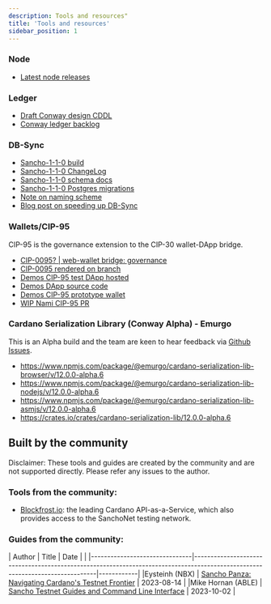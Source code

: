 ```yaml
---
description: Tools and resources"
title: 'Tools and resources'
sidebar_position: 1
---
```


### Node

* [Latest node releases](https://github.com/input-output-hk/cardano-node/releases)

### Ledger

* [Draft Conway design CDDL](https://github.com/input-output-hk/cardano-ledger/blob/master/eras/conway/test-suite/cddl-files/conway.cddl)
* [Conway ledger backlog](https://github.com/input-output-hk/cardano-ledger/issues?q=is%3Aissue+is%3Aopen+label%3Aconway)

### DB-Sync

* [Sancho-1-1-0 build](https://github.com/input-output-hk/cardano-db-sync/releases/tag/sancho-1-1-0)
* [Sancho-1-1-0 ChangeLog](https://github.com/input-output-hk/cardano-db-sync/blob/sancho-1-1-0/cardano-db-sync/CHANGELOG.md#13200)
* [Sancho-1-1-0 schema docs](https://github.com/input-output-hk/cardano-db-sync/blob/sancho-1-1-0/doc/schema.md)
* [Sancho-1-1-0 Postgres migrations](https://github.com/input-output-hk/cardano-db-sync/tree/sancho-1-1-0/schema)
* [Note on naming scheme](https://gist.github.com/kderme/2ab2f79fcdc159be3465bae9b7df78e7)
* [Blog post on speeding up DB-Sync](https://github.com/input-output-hk/cardano-db-sync/blob/blog/blog/blog.pdf)

### Wallets/CIP-95

CIP-95 is the governance extension to the CIP-30 wallet-DApp bridge.

* [CIP-0095? | web-wallet bridge: governance](https://github.com/cardano-foundation/CIPs/pull/509)
* [CIP-0095 rendered on branch](https://github.com/Ryun1/CIPs/blob/governance-wallet-connector/CIP-0095/README.md)
* [Demos CIP-95 test DApp hosted](https://ryun1.github.io/cip95-cardano-wallet-connector/)
* [Demos DApp source code](https://github.com/Ryun1/cip95-cardano-wallet-connector)
* [Demos CIP-95 prototype wallet](https://github.com/Ryun1/cip95-demos-wallet)
* [WIP Nami CIP-95 PR](https://github.com/berry-pool/nami/pull/852)

### Cardano Serialization Library (Conway Alpha) - Emurgo

This is an Alpha build and the team are keen to hear feedback via [Github Issues](https://github.com/Emurgo/cardano-serialization-lib/issues).
* https://www.npmjs.com/package/@emurgo/cardano-serialization-lib-browser/v/12.0.0-alpha.6
* https://www.npmjs.com/package/@emurgo/cardano-serialization-lib-nodejs/v/12.0.0-alpha.6
* https://www.npmjs.com/package/@emurgo/cardano-serialization-lib-asmjs/v/12.0.0-alpha.6
* https://crates.io/crates/cardano-serialization-lib/12.0.0-alpha.6


## Built by the community

Disclaimer: These tools and guides are created by the community and are not supported directly. Please refer any issues to the author.

### Tools from the community:

* [Blockfrost.io](https://blockfrost.io): the leading Cardano API-as-a-Service, which also provides access to the SanchoNet testing network.

### Guides from the community:

| Author                        | Title                                                                                              | Date       |                                                                                                                                                                      |
|-------------------------------|------------------------------------------------------------------------------------------------------------------------------|------------|
|Eysteinh (NBX)                 | [Sancho Panza: Navigating Cardano's Testnet Frontier](https://www.youtube.com/watch?v=9CR8c9ZIVEE)                           | 2023-08-14 |
|Mike Hornan (ABLE)             | [Sancho Testnet Guides and Command Line Interface](https://www.youtube.com/playlist?list=PLWYf5eQbRdbWa5n21tyy8xWpTS6zjm3Mj) | 2023-10-02 |
